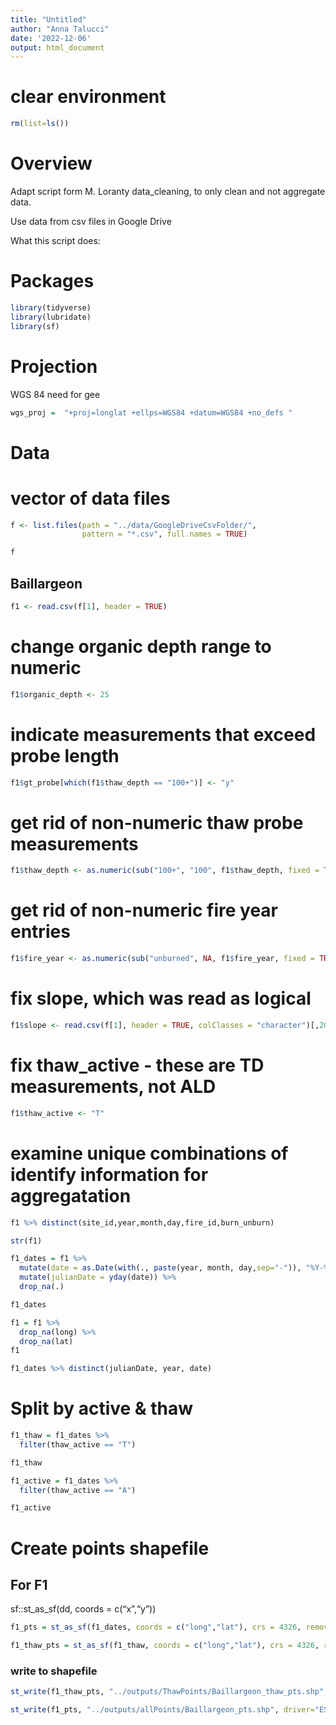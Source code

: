 ```yaml
---
title: "Untitled"
author: "Anna Talucci"
date: '2022-12-06'
output: html_document
---
```


# clear environment
```r
rm(list=ls())
```

# Overview

Adapt script form M. Loranty data_cleaning, to only clean and not aggregate data. 

Use data from csv files in Google Drive

What this script does:


# Packages

```r
library(tidyverse)
library(lubridate)
library(sf)
```
# Projection

WGS 84 need for gee
```r
wgs_proj =  "+proj=longlat +ellps=WGS84 +datum=WGS84 +no_defs "
```

# Data

# vector of data files
```r
f <- list.files(path = "../data/GoogleDriveCsvFolder/",
                pattern = "*.csv", full.names = TRUE)
```

```r
f
```



## Baillargeon
```r
f1 <- read.csv(f[1], header = TRUE) 
```

# change organic depth range to numeric
```r
f1$organic_depth <- 25
```
# indicate measurements that exceed probe length
```r
f1$gt_probe[which(f1$thaw_depth == "100+")] <- "y"
```
# get rid of non-numeric thaw probe measurements
```r
f1$thaw_depth <- as.numeric(sub("100+", "100", f1$thaw_depth, fixed = TRUE))
```
# get rid of non-numeric fire year entries
```r
f1$fire_year <- as.numeric(sub("unburned", NA, f1$fire_year, fixed = TRUE))
```
# fix slope, which was read as logical
```r
f1$slope <- read.csv(f[1], header = TRUE, colClasses = "character")[,20]
```
# fix thaw_active - these are TD measurements, not ALD
```r
f1$thaw_active <- "T"
```

# examine unique combinations of identify information for aggregatation
```r
f1 %>% distinct(site_id,year,month,day,fire_id,burn_unburn)
```

```r
str(f1)
```

```r
f1_dates = f1 %>%
  mutate(date = as.Date(with(., paste(year, month, day,sep="-")), "%Y-%m-%d")) %>%
  mutate(julianDate = yday(date)) %>%
  drop_na(.)

f1_dates
```




```r
f1 = f1 %>% 
  drop_na(long) %>%
  drop_na(lat)
f1
```

```r
f1_dates %>% distinct(julianDate, year, date)
```

# Split by active & thaw
```r
f1_thaw = f1_dates %>% 
  filter(thaw_active == "T") 

f1_thaw

f1_active = f1_dates %>% 
  filter(thaw_active == "A") 

f1_active
```

# Create points shapefile

## For F1
sf::st_as_sf(dd, coords = c("x","y"))
```r
f1_pts = st_as_sf(f1_dates, coords = c("long","lat"), crs = 4326, remove = FALSE)
```

```r
f1_thaw_pts = st_as_sf(f1_thaw, coords = c("long","lat"), crs = 4326, remove = FALSE)
```


### write to shapefile
```r
st_write(f1_thaw_pts, "../outputs/ThawPoints/Baillargeon_thaw_pts.shp", driver="ESRI Shapefile")
```

```r
st_write(f1_pts, "../outputs/allPoints/Baillargeon_pts.shp", driver="ESRI Shapefile")
```